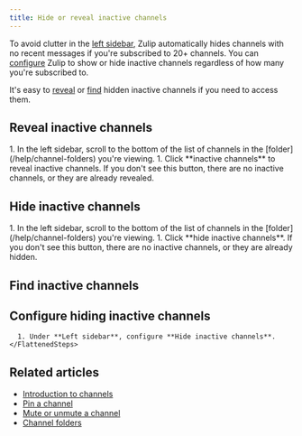 ```yaml
---
title: Hide or reveal inactive channels
---
```




To avoid clutter in the [left sidebar](/help/left-sidebar), Zulip automatically
hides channels with no recent messages if you're subscribed to 20+ channels. You
can [configure](#configure-hiding-inactive-channels) Zulip to show or hide
inactive channels regardless of how many you're subscribed to.

It's easy to [reveal](#reveal-inactive-channels) or [find]() hidden inactive
channels if you need to access them.

## Reveal inactive channels

<Tabs>
  <TabItem label="Desktop/Web">
    <Steps>
      1. In the left sidebar, scroll to the bottom of the list of channels in the
         [folder](/help/channel-folders) you're viewing.
      1. Click **inactive channels** to reveal inactive channels. If you don't see
         this button, there are no inactive channels, or they are already revealed.
    </Steps>
  </TabItem>
</Tabs>

## Hide inactive channels

<Tabs>
  <TabItem label="Desktop/Web">
    <Steps>
      1. In the left sidebar, scroll to the bottom of the list of channels in the
         [folder](/help/channel-folders) you're viewing.
      1. Click **hide inactive channels**. If you don't see this button, there are no
         inactive channels, or they are already hidden.
    </Steps>
  </TabItem>
</Tabs>

## Find inactive channels

<FilterChannels />

## Configure hiding inactive channels

<Tabs>
  <TabItem label="Desktop/Web">
    <FlattenedSteps>
      <NavigationSteps target="settings/preferences" />

      1. Under **Left sidebar**, configure **Hide inactive channels**.
    </FlattenedSteps>
  </TabItem>
</Tabs>

## Related articles

* [Introduction to channels](/help/introduction-to-channels)
* [Pin a channel](/help/pin-a-channel)
* [Mute or unmute a channel](/help/mute-a-channel)
* [Channel folders](/help/channel-folders)
